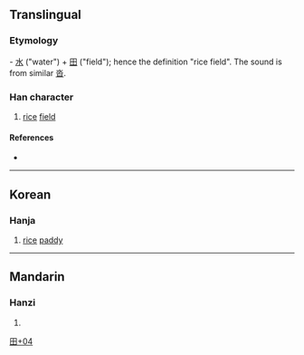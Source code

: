 {{character info/new}}
==Translingual==

===Etymology===
{{liushu|ic}} - [[水]] ("water") + [[田]] ("field"); hence the definition "rice field". The sound is from similar [[沓]].

===Han character===
{{Han char|rn=102|rad=田|as=04|sn=9|four=12603|canj=EW,XEW|ids=⿱水田}}

# [[rice]] [[field]]

====References====
* {{Han ref|kx=0760.341|dkj=|dj=1170.170|hdz=42533.061|uh=7553|ud=30035|bh=|bd=}}

----

==Korean==

===Hanja===
{{ko-hanja|hangeul=[[답]]|eumhun=논|rv=dap|mr=tap|y=tap|ehrv=non|ehmr=non|ehy=non}}

# [[rice]] [[paddy]]

----

==Mandarin==

===Hanzi===
{{cmn-hanzi|pin=[[duō]]|wg=to1}}

# {{defn|lang=cmn|sort=田04}}

[[Category:Korean-only CJKV Characters|田+04]]